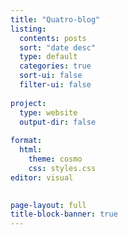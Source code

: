 ```yaml
---
title: "Quatro-blog"
listing:
  contents: posts
  sort: "date desc"
  type: default
  categories: true
  sort-ui: false
  filter-ui: false
  
project: 
  type: website
  output-dir: false
  
format:
  html:
    theme: cosmo
    css: styles.css
editor: visual

  
page-layout: full
title-block-banner: true
---
```

